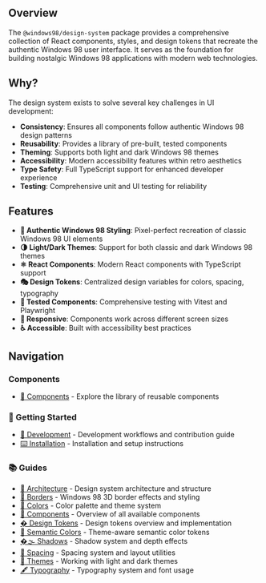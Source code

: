 
<Meta title="Workspaces/Design System/Introduction" />

<Title>@windows98/design-system</Title>

## Overview

The `@windows98/design-system` package provides a comprehensive collection of React components, styles, and design tokens that recreate the authentic Windows 98 user interface. It serves as the foundation for building nostalgic Windows 98 applications with modern web technologies.

## Why?

The design system exists to solve several key challenges in UI development:

- **Consistency**: Ensures all components follow authentic Windows 98 design patterns
- **Reusability**: Provides a library of pre-built, tested components
- **Theming**: Supports both light and dark Windows 98 themes
- **Accessibility**: Modern accessibility features within retro aesthetics
- **Type Safety**: Full TypeScript support for enhanced developer experience
- **Testing**: Comprehensive unit and UI testing for reliability

## Features

- **🎨 Authentic Windows 98 Styling**: Pixel-perfect recreation of classic Windows 98 UI elements
- **🌗 Light/Dark Themes**: Support for both classic and dark Windows 98 themes
- **⚛️ React Components**: Modern React components with TypeScript support
- **🎭 Design Tokens**: Centralized design variables for colors, spacing, typography
- **🧪 Tested Components**: Comprehensive testing with Vitest and Playwright
- **📱 Responsive**: Components work across different screen sizes
- **♿ Accessible**: Built with accessibility best practices

## Navigation

### Components
- [🧱 Components](?path=/docs/workspaces-design-system-components) - Explore the library of reusable components

### 🚀 Getting Started
- [🔧 Development](?path=/docs/workspaces-design-system-getting-started-development--docs) - Development workflows and contribution guide
- [⌨️ Installation](?path=/docs/workspaces-design-system-getting-started-installation--docs) - Installation and setup instructions

### 📚 Guides
- [🧱 Architecture](?path=/docs/workspaces-design-system-guide-architecture--docs) - Design system architecture and structure
- [📐 Borders](?path=/docs/workspaces-design-system-guide-borders--docs) - Windows 98 3D border effects and styling
- [🎨 Colors](?path=/docs/workspaces-design-system-guide-colors--docs) - Color palette and theme system
- [🧩 Components](?path=/docs/workspaces-design-system-guide-components--docs) - Overview of all available components
- [� Design Tokens](?path=/docs/workspaces-design-system-guide-design-tokens--docs) - Design tokens overview and implementation
- [🎯 Semantic Colors](?path=/docs/workspaces-design-system-guide-semantic--docs) - Theme-aware semantic color tokens
- [�🌫️ Shadows](?path=/docs/workspaces-design-system-guide-shadows--docs) - Shadow system and depth effects
- [📏 Spacing](?path=/docs/workspaces-design-system-guide-spacing--docs) - Spacing system and layout utilities
- [🎨 Themes](?path=/docs/workspaces-design-system-guide-themes--docs) - Working with light and dark themes
- [🖋️ Typography](?path=/docs/workspaces-design-system-guide-typography--docs) - Typography system and font usage
